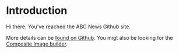 # Introduction
 
Hi there. You've reached the ABC News Github site.

More details can be [found on Github](https://github.com/abcnews/). You migt also be looking for the [Composite Image builder](https://abcnews.github.io/composite-builder/).
